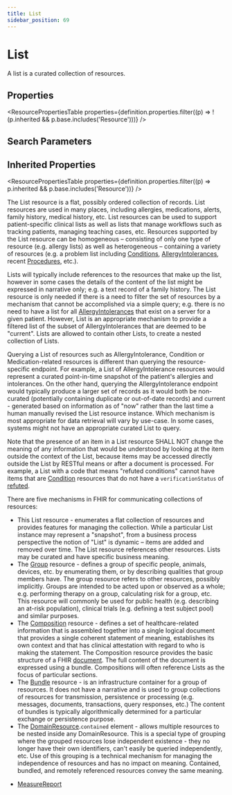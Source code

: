 ```yaml
---
title: List
sidebar_position: 69
---
```



# List

A list is a curated collection of resources.

<Tabs queryString="section">
  <TabItem value="schema" label="Schema" default>

## Properties

<ResourcePropertiesTable
  properties={definition.properties.filter((p) => !(p.inherited && p.base.includes('Resource')))}
/>

## Search Parameters

<SearchParamsTable searchParams={definition.searchParameters} />

## Inherited Properties

<ResourcePropertiesTable properties={definition.properties.filter((p) => p.inherited && p.base.includes('Resource'))} />

  </TabItem>
<TabItem value="usage" label="Usage">
<div> <a name="scope"></a>  <p> The <Link to="/docs/api/fhir/resources/list">List</Link> resource is a flat, possibly ordered collection of records. <Link to="/docs/api/fhir/resources/list">List</Link> resources are used in many places,  including allergies, medications, alerts, family history, medical history, etc. <Link to="/docs/api/fhir/resources/list">List</Link> resources can be used to  support patient-specific clinical lists as well as lists that manage workflows such as tracking patients, managing  teaching cases, etc. Resources supported by the <Link to="/docs/api/fhir/resources/list">List</Link> resource can be homogeneous – consisting of only one type of  resource (e.g. allergy lists) as well as heterogeneous – containing a variety of resources (e.g. a problem list  including <a href="/docs/api/fhir/resources/condition">Conditions</a>, <a href="/docs/api/fhir/resources/allergyintolerance">AllergyIntolerances</a>,  recent <a href="/docs/api/fhir/resources/procedure">Procedures</a>, etc.). </p> <p> <Link to="/docs/api/fhir/resources/list">Lists</Link> will typically include references to the resources that make up the list, however in some cases the details  of the content of the list might be expressed in narrative only; e.g. a text record of a family history.  The <Link to="/docs/api/fhir/resources/list">List</Link>  resource is only needed if there is a need to filter the set of resources by a mechanism that cannot be accomplished  via a simple query; e.g. there is no need to have a list for all <a href="/docs/api/fhir/resources/allergyintolerance">AllergyIntolerances</a> that exist on a server for a given patient.  However, <Link to="/docs/api/fhir/resources/list">List</Link> is an appropriate mechanism to provide a filtered list of the  subset of <Link to="/docs/api/fhir/resources/allergyintolerance">AllergyIntolerances</Link> that are deemed to be "current". <Link to="/docs/api/fhir/resources/list">Lists</Link> are allowed to contain other <Link to="/docs/api/fhir/resources/list">Lists</Link>, to create a nested collection of <Link to="/docs/api/fhir/resources/list">Lists</Link>. </p> <p> Querying a <Link to="/docs/api/fhir/resources/list">List</Link> of resources such as <Link to="/docs/api/fhir/resources/allergyintolerance">AllergyIntolerance</Link>, <Link to="/docs/api/fhir/resources/condition">Condition</Link> or <Link to="/docs/api/fhir/resources/medication">Medication</Link>-related resources is different than querying the resource-specific endpoint. For example, a <Link to="/docs/api/fhir/resources/list">List</Link> of <Link to="/docs/api/fhir/resources/allergyintolerance">AllergyIntolerance</Link> resources would represent a curated point-in-time snapshot of the patient's allergies and intolerances. On the other hand, querying the <Link to="/docs/api/fhir/resources/allergyintolerance">AllergyIntolerance</Link> endpoint would typically produce a larger set of records as it would both be non-curated (potentially containing duplicate or out-of-date records) and current - generated based on information as of "now" rather than the last time a human manually revised the <Link to="/docs/api/fhir/resources/list">List</Link> resource instance. Which mechanism is most appropriate for data retrieval will vary by use-case. In some cases, systems might not have an appropriate curated <Link to="/docs/api/fhir/resources/list">List</Link> to query. </p> <p> Note that the presence of an item in a <Link to="/docs/api/fhir/resources/list">List</Link> resource SHALL NOT change the meaning of any information that would be  understood by looking at the item outside the context of the <Link to="/docs/api/fhir/resources/list">List</Link>, because items may be accessed directly outside  the <Link to="/docs/api/fhir/resources/list">List</Link> by RESTful means or after a document is processed. For example, a <Link to="/docs/api/fhir/resources/list">List</Link> with a code that means  "refuted conditions" cannot have items that are <a href="/docs/api/fhir/resources/condition">Condition</a> resources that do not have a  <code>verificationStatus</code> of <a href="https://www.hl7.org/fhir/valueset-condition-clinical.html#refuted">refuted</a>. </p> </div>
</TabItem>
<TabItem value="relationships" label="Relationships">
<div> <a name="bnr"></a>  <p> There are five mechanisms in FHIR for communicating collections of resources: </p> <ul> <li> This <Link to="/docs/api/fhir/resources/list">List</Link> resource - enumerates a flat collection of resources and provides features for managing the collection.   While a particular <Link to="/docs/api/fhir/resources/list">List</Link> instance may represent a "snapshot", from a business process perspective the notion of "List"  is dynamic – items are added and removed over time.  The <Link to="/docs/api/fhir/resources/list">List</Link> resource references other resources.  <Link to="/docs/api/fhir/resources/list">Lists</Link> may be  curated and have specific business meaning. </li> <li> The <a href="/docs/api/fhir/resources/group">Group</a> resource - defines a group of specific people, animals, devices, etc. by enumerating them,  or by describing qualities that group members have. The group resource refers to other resources, possibly implicitly.   <Link to="/docs/api/fhir/resources/group">Groups</Link> are intended to be acted upon or observed as a whole; e.g. performing therapy on a group, calculating risk for a group,  etc.  This resource will commonly be used for public health (e.g. describing an at-risk population), clinical trials (e.g. defining a test subject pool) and similar purposes. </li> <li> The <a href="/docs/api/fhir/resources/composition">Composition</a> resource - defines a set of healthcare-related information that is assembled  together into a single logical document that provides a single coherent statement of meaning, establishes its own context and  that has clinical attestation with regard to who is making the statement. The <Link to="/docs/api/fhir/resources/composition">Composition</Link> resource provides the basic structure  of a FHIR <a href="https://www.hl7.org/fhir/documents.html">document</a>.  The full content of the document is expressed using a bundle.  <Link to="/docs/api/fhir/resources/composition">Compositions</Link> will  often reference <Link to="/docs/api/fhir/resources/list">Lists</Link> as the focus of particular sections. </li> <li> The <a href="/docs/api/fhir/resources/bundle">Bundle</a> resource - is an infrastructure container for a group of resources.  It does not have a narrative  and is used to group collections of resources for transmission, persistence or processing (e.g. messages, documents, transactions,  query responses, etc.)  The content of bundles is typically algorithmically determined for a particular exchange or persistence purpose. </li> <li> The <a href="https://www.hl7.org/fhir/domainresource.html">DomainResource</a>.<code>contained</code> element - allows multiple resources to be nested inside any DomainResource.  This is a special type of grouping where the grouped resources lose independent existence - they no longer have their own identifiers, can't easily be queried independently, etc.  Use of this grouping is a technical  mechanism for managing the independence of resources and has no impact on meaning. Contained, bundled, and remotely referenced resources convey the same meaning. </li> </ul>  </div>
</TabItem>

<TabItem value="referencedBy" label="Referenced By">
<ul><li><a href="/docs/api/fhir/resources/measurereport">MeasureReport</a></li></ul>
</TabItem>
</Tabs>
